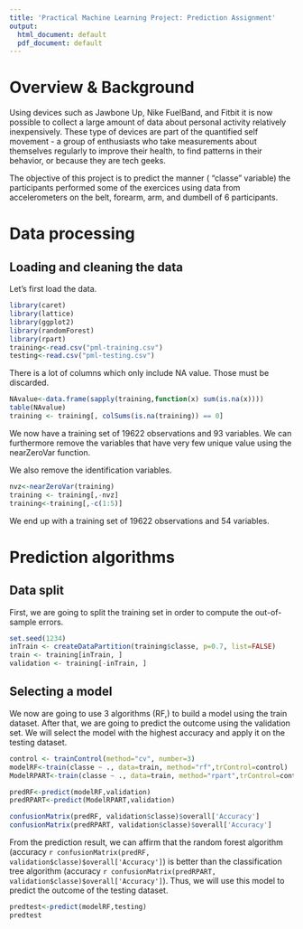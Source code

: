 ---
title: 'Practical Machine Learning Project: Prediction Assignment'
output:
  html_document: default
  pdf_document: default
---

# Overview & Background

Using devices such as Jawbone Up, Nike FuelBand, and Fitbit it is now possible to collect a large amount of data about personal activity relatively inexpensively. These type of devices are part of the quantified self movement - a group of enthusiasts who take measurements about themselves regularly to improve their health, to find patterns in their behavior, or because they are tech geeks.

The objective of this project is to predict the manner ( "classe" variable) the participants performed some of the exercices using data from accelerometers on the belt, forearm, arm, and dumbell of 6 participants.

# Data processing
## Loading and cleaning the data

Let's first load the data.

```{r }
library(caret)
library(lattice)
library(ggplot2)
library(randomForest)
library(rpart)
training<-read.csv("pml-training.csv")
testing<-read.csv("pml-testing.csv")
```

There is a lot of columns which only include NA value. Those must be discarded.

```{r }
NAvalue<-data.frame(sapply(training,function(x) sum(is.na(x))))
table(NAvalue)
training <- training[, colSums(is.na(training)) == 0]
```

We now have a training set of 19622 observations and 93 variables. We can furthermore remove the variables that have very few unique value using the nearZeroVar function.

We also remove the identification variables.

```{r }
nvz<-nearZeroVar(training)
training <- training[,-nvz]
training<-training[,-c(1:5)]
```

We end up with a training set of 19622 observations and 54 variables.

# Prediction algorithms
## Data split

First, we are going to split the training set in order to compute the out-of-sample errors.

```{r }
set.seed(1234)
inTrain <- createDataPartition(training$classe, p=0.7, list=FALSE)
train <- training[inTrain, ]
validation <- training[-inTrain, ]
```


## Selecting a model

We now are going to use 3 algorithms (RF,) to  build a model using the train dataset. After that, we are going to predict the outcome using the validation set. We will select the model with the highest accuracy and apply it on the testing dataset.

```{r }
control <- trainControl(method="cv", number=3)
modelRF<-train(classe ~ ., data=train, method="rf",trControl=control)
ModelRPART<-train(classe ~ ., data=train, method="rpart",trControl=control)

predRF<-predict(modelRF,validation)
predRPART<-predict(ModelRPART,validation)

confusionMatrix(predRF, validation$classe)$overall['Accuracy']
confusionMatrix(predRPART, validation$classe)$overall['Accuracy']
```

From the prediction result, we can affirm that the random forest algorithm (accuracy `r confusionMatrix(predRF, validation$classe)$overall['Accuracy']`)
 is better than the classification tree algorithm (accuracy `r confusionMatrix(predRPART, validation$classe)$overall['Accuracy']`). Thus, we will use this model to predict the outcome of the testing dataset.
 
```{r }
predtest<-predict(modelRF,testing)
predtest
```
